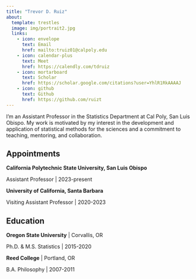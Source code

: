 ```yaml
---
title: "Trevor D. Ruiz"
about:
  template: trestles
  image: img/portrait2.jpg
  links:
    - icon: envelope
      text: Email
      href: mailto:truiz01@calpoly.edu
    - icon: calendar-plus
      text: Meet
      href: https://calendly.com/tdruiz
    - icon: mortarboard
      text: Scholar
      href: https://scholar.google.com/citations?user=YhlR1RkAAAAJ
    - icon: github
      text: Github
      href: https://github.com/ruizt
---
```


I'm an Assistant Professor in the Statistics Department at Cal Poly, San Luis Obispo. My work is motivated by my interest in the development and application of statistical methods for the sciences and a commitment to teaching, mentoring, and collaboration.

## Appointments

**California Polytechnic State University, San Luis Obispo**

Assistant Professor \| 2023-present

**University of California, Santa Barbara**

Visiting Assistant Professor \| 2020-2023

## Education

**Oregon State University** \| Corvallis, OR

Ph.D. & M.S. Statistics \| 2015-2020

**Reed College** \| Portland, OR

B.A. Philosophy \| 2007-2011
